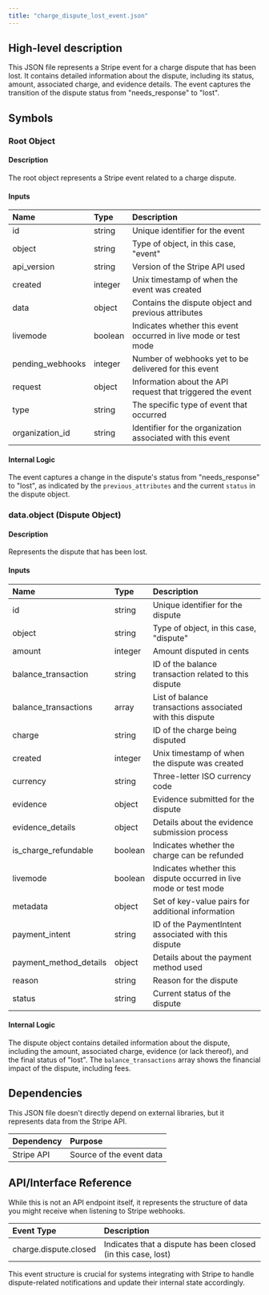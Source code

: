 ```yaml
---
title: "charge_dispute_lost_event.json"
---
```


## High-level description
This JSON file represents a Stripe event for a charge dispute that has been lost. It contains detailed information about the dispute, including its status, amount, associated charge, and evidence details. The event captures the transition of the dispute status from "needs_response" to "lost".

## Symbols

### Root Object
#### Description
The root object represents a Stripe event related to a charge dispute.

#### Inputs
| Name | Type | Description |
|:-----|:-----|:------------|
| id | string | Unique identifier for the event |
| object | string | Type of object, in this case, "event" |
| api_version | string | Version of the Stripe API used |
| created | integer | Unix timestamp of when the event was created |
| data | object | Contains the dispute object and previous attributes |
| livemode | boolean | Indicates whether this event occurred in live mode or test mode |
| pending_webhooks | integer | Number of webhooks yet to be delivered for this event |
| request | object | Information about the API request that triggered the event |
| type | string | The specific type of event that occurred |
| organization_id | string | Identifier for the organization associated with this event |

#### Internal Logic
The event captures a change in the dispute's status from "needs_response" to "lost", as indicated by the `previous_attributes` and the current `status` in the dispute object.

### data.object (Dispute Object)
#### Description
Represents the dispute that has been lost.

#### Inputs
| Name | Type | Description |
|:-----|:-----|:------------|
| id | string | Unique identifier for the dispute |
| object | string | Type of object, in this case, "dispute" |
| amount | integer | Amount disputed in cents |
| balance_transaction | string | ID of the balance transaction related to this dispute |
| balance_transactions | array | List of balance transactions associated with this dispute |
| charge | string | ID of the charge being disputed |
| created | integer | Unix timestamp of when the dispute was created |
| currency | string | Three-letter ISO currency code |
| evidence | object | Evidence submitted for the dispute |
| evidence_details | object | Details about the evidence submission process |
| is_charge_refundable | boolean | Indicates whether the charge can be refunded |
| livemode | boolean | Indicates whether this dispute occurred in live mode or test mode |
| metadata | object | Set of key-value pairs for additional information |
| payment_intent | string | ID of the PaymentIntent associated with this dispute |
| payment_method_details | object | Details about the payment method used |
| reason | string | Reason for the dispute |
| status | string | Current status of the dispute |

#### Internal Logic
The dispute object contains detailed information about the dispute, including the amount, associated charge, evidence (or lack thereof), and the final status of "lost". The `balance_transactions` array shows the financial impact of the dispute, including fees.

## Dependencies
This JSON file doesn't directly depend on external libraries, but it represents data from the Stripe API.

| Dependency | Purpose |
|:-----------|:--------|
| Stripe API | Source of the event data |

## API/Interface Reference
While this is not an API endpoint itself, it represents the structure of data you might receive when listening to Stripe webhooks.

| Event Type | Description |
|:-----------|:------------|
| charge.dispute.closed | Indicates that a dispute has been closed (in this case, lost) |

This event structure is crucial for systems integrating with Stripe to handle dispute-related notifications and update their internal state accordingly.